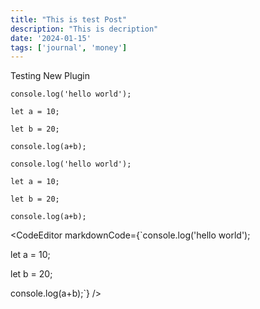 ```yaml
---
title: "This is test Post"
description: "This is decription"
date: '2024-01-15'
tags: ['journal', 'money']
---
```


Testing New Plugin

```
console.log('hello world');

let a = 10;

let b = 20;

console.log(a+b);
```

```CodeEditor
console.log('hello world');

let a = 10;

let b = 20;

console.log(a+b);
```

<CodeEditor markdownCode={`console.log('hello world');

let a = 10;

let b = 20;

console.log(a+b);`} />